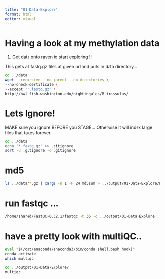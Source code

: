 ```yaml
---
title: "01-Data-Explore"
format: html
editor: visual
---
```


# Having a look at my methylation data

1. Get data onto raven to start exploring !!

This gets all fastq.gz files at given url and puts in data directory...
```bash
cd ../data 
wget --recursive --no-parent --no-directories \
--no-check-certificate \
--accept '*.fastq.gz' \
http://owl.fish.washington.edu/nightingales/M_trossulus/
```


# Lets Ignore!

MAKE sure you ignore BEFORE you STAGE... Otherwise it will index large files that takes forever.

```bash
cd ../data
echo '*.fastq.gz' >> .gitignore
sort -u .gitignore -o .gitignore
```

# md5

```bash
ls ../data/*.gz | xargs -n 1 -P 24 md5sum > ../output/01-Data-Explore/md5sums.txt
```



# run fastqc ...

```bash
/home/shared/FastQC-0.12.1/fastqc -t 36 -o ../output/01-Data-Explore ../data/*.fastq.gz
```


# have a pretty look with multiQC..

```bash
eval "$(/opt/anaconda/anaconda3/bin/conda shell.bash hook)"
conda activate
which multiqc

cd ../output/01-Data-Explore/
multiqc .
```
